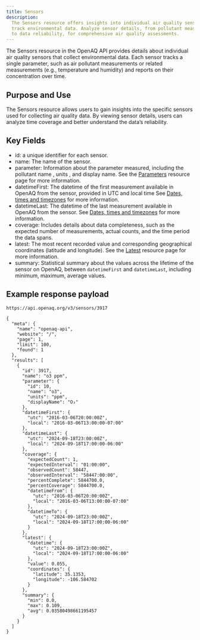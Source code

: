 ```yaml
---
title: Sensors
description:
  The Sensors resource offers insights into individual air quality sensors that
  track environmental data. Analyze sensor details, from pollutant measurements
  to data reliability, for comprehensive air quality assessments.
---
```



The Sensors resource in the OpenAQ API provides details about individual air
quality sensors that collect environmental data. Each sensor tracks a single
parameter, such as air pollutant measurements or related measurements (e.g.,
temperature and humidity) and reports on their concentration over time.

## Purpose and Use

The Sensors resource allows users to gain insights into the specific sensors
used for collecting air quality data. By viewing sensor details, users can
analyze time coverage and better understand the data’s reliability.

## Key Fields

- id: a unique identifier for each sensor.
- name: The name of the sensor.
- parameter: Information about the parameter measured, including the pollutant
  name , units , and display name. See the [Parameters](parameters) resource
  page for more information.
- datetimeFirst: The datetime of the first measurement available in OpenAQ from
  the sensor, provided in UTC and local time See
  [Dates, times and timezones](using-the-api/dates-datetimes) for more
  information.
- datetimeLast: The datetime of the last measurement available in OpenAQ from
  the sensor. See [Dates, times and timezones](using-the-api/dates-datetimes)
  for more information.
- coverage: Includes details about data completeness, such as the expected
  number of measurements, actual counts, and the time period the data spans.
- latest: The most recent recorded value and corresponding geographical
  coordinates (latitude and longitude). See the [Latest](latest) resource page
  for more information.
- summary: Statistical summary about the values across the lifetime of the
  sensor on OpenAQ, between `datetimeFirst` and `datetimeLast`, including
  minimum, maximum, average values.

## Example response payload

`https://api.openaq.org/v3/sensors/3917`

```
{
  "meta": {
    "name": "openaq-api",
    "website": "/",
    "page": 1,
    "limit": 100,
    "found": 1
  },
  "results": [
    {
      "id": 3917,
      "name": "o3 ppm",
      "parameter": {
        "id": 10,
        "name": "o3",
        "units": "ppm",
        "displayName": "O₃"
      },
      "datetimeFirst": {
        "utc": "2016-03-06T20:00:00Z",
        "local": "2016-03-06T13:00:00-07:00"
      },
      "datetimeLast": {
        "utc": "2024-09-18T23:00:00Z",
        "local": "2024-09-18T17:00:00-06:00"
      },
      "coverage": {
        "expectedCount": 1,
        "expectedInterval": "01:00:00",
        "observedCount": 58447,
        "observedInterval": "58447:00:00",
        "percentComplete": 5844700.0,
        "percentCoverage": 5844700.0,
        "datetimeFrom": {
          "utc": "2016-03-06T20:00:00Z",
          "local": "2016-03-06T13:00:00-07:00"
        },
        "datetimeTo": {
          "utc": "2024-09-18T23:00:00Z",
          "local": "2024-09-18T17:00:00-06:00"
        }
      },
      "latest": {
        "datetime": {
          "utc": "2024-09-18T23:00:00Z",
          "local": "2024-09-18T17:00:00-06:00"
        },
        "value": 0.055,
        "coordinates": {
          "latitude": 35.1353,
          "longitude": -106.584702
        }
      },
      "summary": {
        "min": 0.0,
        "max": 0.109,
        "avg": 0.03580498661195457
      }
    }
  ]
}
```

<FeedbackForm />